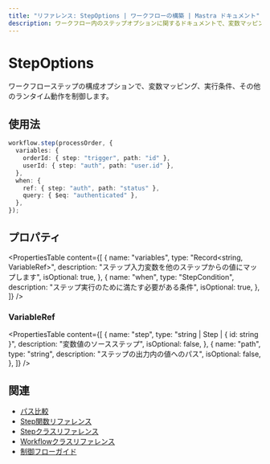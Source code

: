 ```yaml
---
title: "リファレンス: StepOptions | ワークフローの構築 | Mastra ドキュメント"
description: ワークフロー内のステップオプションに関するドキュメントで、変数マッピング、実行条件、その他のランタイム動作を制御します。
---
```


# StepOptions

ワークフローステップの構成オプションで、変数マッピング、実行条件、その他のランタイム動作を制御します。

## 使用法

```typescript
workflow.step(processOrder, {
  variables: {
    orderId: { step: "trigger", path: "id" },
    userId: { step: "auth", path: "user.id" },
  },
  when: {
    ref: { step: "auth", path: "status" },
    query: { $eq: "authenticated" },
  },
});
```

## プロパティ

<PropertiesTable
  content={[
    {
      name: "variables",
      type: "Record<string, VariableRef>",
      description: "ステップ入力変数を他のステップからの値にマップします",
      isOptional: true,
    },
    {
      name: "when",
      type: "StepCondition",
      description: "ステップ実行のために満たす必要がある条件",
      isOptional: true,
    },
  ]}
/>

### VariableRef

<PropertiesTable
  content={[
    {
      name: "step",
      type: "string | Step | { id: string }",
      description: "変数値のソースステップ",
      isOptional: false,
    },
    {
      name: "path",
      type: "string",
      description: "ステップの出力内の値へのパス",
      isOptional: false,
    },
  ]}
/>

## 関連

- [パス比較](../../docs/workflows/control-flow.mdx)
- [Step関数リファレンス](./step-function.mdx)
- [Stepクラスリファレンス](./step-class.mdx)
- [Workflowクラスリファレンス](./workflow.mdx)
- [制御フローガイド](../../docs/workflows/control-flow.mdx)
